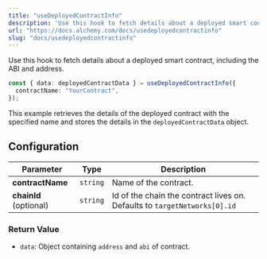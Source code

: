 ```yaml
---
title: "useDeployedContractInfo"
description: 'Use this hook to fetch details about a deployed smart contract, including the ABI and address. const { data: deployedContractData } = useDeployedContractInfo({ contractName: "YourContract" }); This example retrieves the details of the deployed contract with the specified name and stores the details ...'
url: "https://docs.alchemy.com/docs/usedeployedcontractinfo"
slug: "docs/usedeployedcontractinfo"
---
```


Use this hook to fetch details about a deployed smart contract, including the ABI and address.

```ts ts
const { data: deployedContractData } = useDeployedContractInfo({
  contractName: "YourContract",
});
```

This example retrieves the details of the deployed contract with the specified name and stores the details in the `deployedContractData` object.

## Configuration

| Parameter              | Type     | Description                                                               |
| ---------------------- | -------- | ------------------------------------------------------------------------- |
| **contractName**       | `string` | Name of the contract.                                                     |
| **chainId** (optional) | `string` | Id of the chain the contract lives on. Defaults to `targetNetworks[0].id` |

### Return Value

- `data`: Object containing `address` and `abi` of contract.
